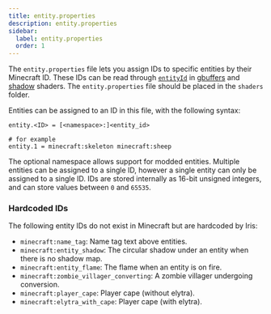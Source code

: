 ```yaml
---
title: entity.properties
description: entity.properties
sidebar:
  label: entity.properties
  order: 1
---
```


The `entity.properties` file lets you assign IDs to specific entities by their Minecraft ID. These IDs can be read through [`entityId`](/reference/uniforms/general/entityid) in [gbuffers](/reference/programs/gbuffers) and [shadow](/reference/programs/shadow) shaders. The `entity.properties` file should be placed in the `shaders` folder.

Entities can be assigned to an ID in this file, with the following syntax:
```
entity.<ID> = [<namespace>:]<entity_id>

# for example
entity.1 = minecraft:skeleton minecraft:sheep
```

The optional namespace allows support for modded entities. Multiple entities can be assigned to a single ID, however a single entity can only be assigned to a single ID. IDs are stored internally as 16-bit unsigned integers, and can store values between `0` and `65535`.

### Hardcoded IDs
The following entity IDs do not exist in Minecraft but are hardcoded by Iris:
- `minecraft:name_tag`: Name tag text above entities.
- `minecraft:entity_shadow`: The circular shadow under an entity when there is no shadow map.
- `minecraft:entity_flame`: The flame when an entity is on fire.
- `minecraft:zombie_villager_converting`: A zombie villager undergoing conversion.
- `minecraft:player_cape`: Player cape (without elytra).
- `minecraft:elytra_with_cape`: Player cape (with elytra).
